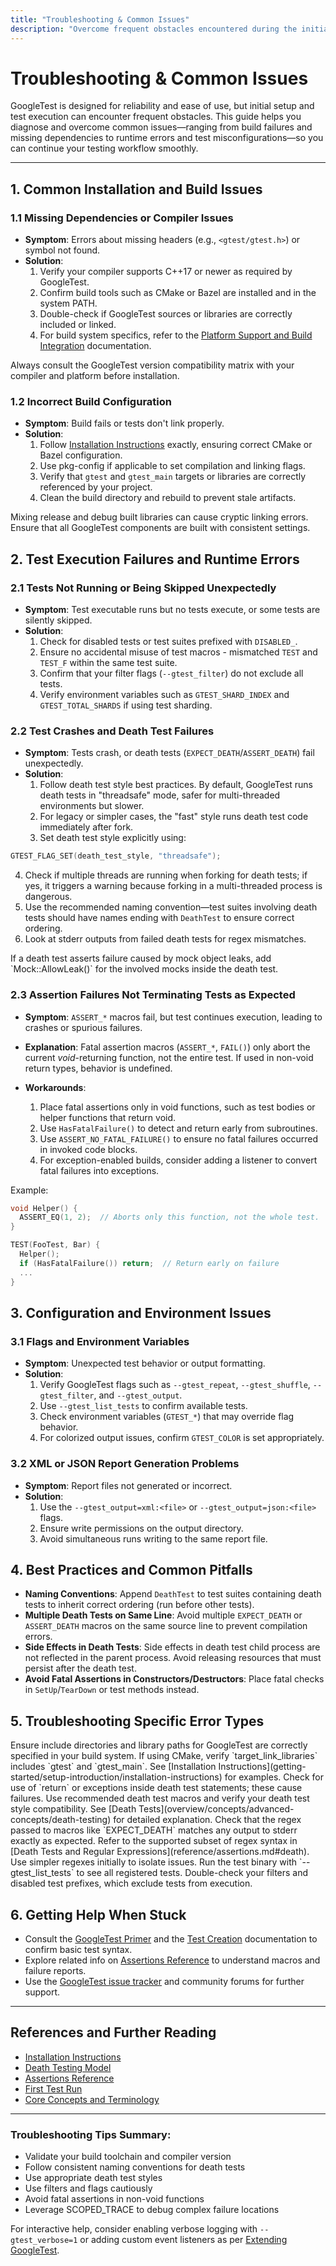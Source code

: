 ```yaml
---
title: "Troubleshooting & Common Issues"
description: "Overcome frequent obstacles encountered during the initial setup or test execution—diagnose errors, missing dependencies, build failures, and typical misconfigurations. This page arms users with actionable solutions to move past early roadblocks."
---
```


# Troubleshooting & Common Issues

GoogleTest is designed for reliability and ease of use, but initial setup and test execution can encounter frequent obstacles. This guide helps you diagnose and overcome common issues—ranging from build failures and missing dependencies to runtime errors and test misconfigurations—so you can continue your testing workflow smoothly.

---

## 1. Common Installation and Build Issues

### 1.1 Missing Dependencies or Compiler Issues
- **Symptom**: Errors about missing headers (e.g., `<gtest/gtest.h>`) or symbol not found.
- **Solution**:
  1. Verify your compiler supports C++17 or newer as required by GoogleTest.
  2. Confirm build tools such as CMake or Bazel are installed and in the system PATH.
  3. Double-check if GoogleTest sources or libraries are correctly included or linked.
  4. For build system specifics, refer to the [Platform Support and Build Integration](overview/integrations-and-ecosystem/platform-support-and-build-integration) documentation.

<Tip>
Always consult the GoogleTest version compatibility matrix with your compiler and platform before installation.
</Tip>

### 1.2 Incorrect Build Configuration
- **Symptom**: Build fails or tests don't link properly.
- **Solution**:
  1. Follow [Installation Instructions](getting-started/setup-introduction/installation-instructions) exactly, ensuring correct CMake or Bazel configuration.
  2. Use pkg-config if applicable to set compilation and linking flags.
  3. Verify that `gtest` and `gtest_main` targets or libraries are correctly referenced by your project.
  4. Clean the build directory and rebuild to prevent stale artifacts.

<Warning>
Mixing release and debug built libraries can cause cryptic linking errors. Ensure that all GoogleTest components are built with consistent settings.
</Warning>

## 2. Test Execution Failures and Runtime Errors

### 2.1 Tests Not Running or Being Skipped Unexpectedly
- **Symptom**: Test executable runs but no tests execute, or some tests are silently skipped.
- **Solution**:
  1. Check for disabled tests or test suites prefixed with `DISABLED_`.
  2. Ensure no accidental misuse of test macros - mismatched `TEST` and `TEST_F` within the same test suite.
  3. Confirm that your filter flags (`--gtest_filter`) do not exclude all tests.
  4. Verify environment variables such as `GTEST_SHARD_INDEX` and `GTEST_TOTAL_SHARDS` if using test sharding.

### 2.2 Test Crashes and Death Test Failures
- **Symptom**: Tests crash, or death tests (`EXPECT_DEATH`/`ASSERT_DEATH`) fail unexpectedly.
- **Solution**:
  1. Follow death test style best practices. By default, GoogleTest runs death tests in "threadsafe" mode, safer for multi-threaded environments but slower.
  2. For legacy or simpler cases, the "fast" style runs death test code immediately after fork.
  3. Set death test style explicitly using:

```cpp
GTEST_FLAG_SET(death_test_style, "threadsafe");
```
  4. Check if multiple threads are running when forking for death tests; if yes, it triggers a warning because forking in a multi-threaded process is dangerous.
  5. Use the recommended naming convention—test suites involving death tests should have names ending with `DeathTest` to ensure correct ordering.
  6. Look at stderr outputs from failed death tests for regex mismatches.

<Tip>
If a death test asserts failure caused by mock object leaks, add `Mock::AllowLeak()` for the involved mocks inside the death test.
</Tip>

### 2.3 Assertion Failures Not Terminating Tests as Expected
- **Symptom**: `ASSERT_*` macros fail, but test continues execution, leading to crashes or spurious failures.
- **Explanation**: Fatal assertion macros (`ASSERT_*`, `FAIL()`) only abort the current *void*-returning function, not the entire test. If used in non-void return types, behavior is undefined.

- **Workarounds**:
  1. Place fatal assertions only in void functions, such as test bodies or helper functions that return void.
  2. Use `HasFatalFailure()` to detect and return early from subroutines.
  3. Use `ASSERT_NO_FATAL_FAILURE()` to ensure no fatal failures occurred in invoked code blocks.
  4. For exception-enabled builds, consider adding a listener to convert fatal failures into exceptions.

Example:

```cpp
void Helper() {
  ASSERT_EQ(1, 2);  // Aborts only this function, not the whole test.
}

TEST(FooTest, Bar) {
  Helper();
  if (HasFatalFailure()) return;  // Return early on failure
  ...
}
```

## 3. Configuration and Environment Issues

### 3.1 Flags and Environment Variables
- **Symptom**: Unexpected test behavior or output formatting.
- **Solution**:
  1. Verify GoogleTest flags such as `--gtest_repeat`, `--gtest_shuffle`, `--gtest_filter`, and `--gtest_output`.
  2. Use `--gtest_list_tests` to confirm available tests.
  3. Check environment variables (`GTEST_*`) that may override flag behavior.
  4. For colorized output issues, confirm `GTEST_COLOR` is set appropriately.

### 3.2 XML or JSON Report Generation Problems
- **Symptom**: Report files not generated or incorrect.
- **Solution**:
  1. Use the `--gtest_output=xml:<file>` or `--gtest_output=json:<file>` flags.
  2. Ensure write permissions on the output directory.
  3. Avoid simultaneous runs writing to the same report file.

## 4. Best Practices and Common Pitfalls

- **Naming Conventions**: Append `DeathTest` to test suites containing death tests to inherit correct ordering (run before other tests).
- **Multiple Death Tests on Same Line**: Avoid multiple `EXPECT_DEATH` or `ASSERT_DEATH` macros on the same source line to prevent compilation errors.
- **Side Effects in Death Tests**: Side effects in death test child process are not reflected in the parent process. Avoid releasing resources that must persist after the death test.
- **Avoid Fatal Assertions in Constructors/Destructors**: Place fatal checks in `SetUp`/`TearDown` or test methods instead.

## 5. Troubleshooting Specific Error Types

<AccordionGroup title="Error Categories and Troubleshooting">
<Accordion title="Build Errors Related to Missing Headers or Libraries">
Ensure include directories and library paths for GoogleTest are correctly specified in your build system. If using CMake, verify `target_link_libraries` includes `gtest` and `gtest_main`. See [Installation Instructions](getting-started/setup-introduction/installation-instructions) for examples.
</Accordion>
<Accordion title="Runtime Failures When Running Tests">
Check for use of `return` or exceptions inside death test statements; these cause failures. Use recommended death test macros and verify your death test style compatibility. See [Death Tests](overview/concepts/advanced-concepts/death-testing) for detailed explanation.
</Accordion>
<Accordion title="Death Tests Fail Due to Regex Mismatch">
Check that the regex passed to macros like `EXPECT_DEATH` matches any output to stderr exactly as expected. Refer to the supported subset of regex syntax in [Death Tests and Regular Expressions](reference/assertions.md#death). Use simpler regexes initially to isolate issues.
</Accordion>
<Accordion title="Tests Not Discovered or Filtered Out Unexpectedly">
Run the test binary with `--gtest_list_tests` to see all registered tests. Double-check your filters and disabled test prefixes, which exclude tests from execution.
</Accordion>
</AccordionGroup>

## 6. Getting Help When Stuck

- Consult the [GoogleTest Primer](getting-started/setup-introduction/prerequisites-requirements) and the [Test Creation](api-reference/core-apis/test-creation) documentation to confirm basic test syntax.
- Explore related info on [Assertions Reference](api-reference/core-apis/assertions) to understand macros and failure reports.
- Use the [GoogleTest issue tracker](https://github.com/google/googletest/issues) and community forums for further support.

---

## References and Further Reading
- [Installation Instructions](getting-started/setup-introduction/installation-instructions)
- [Death Testing Model](concepts/advanced-concepts/death-testing)
- [Assertions Reference](api-reference/core-apis/assertions)
- [First Test Run](getting-started/first-steps-validation/first-test-run)
- [Core Concepts and Terminology](overview/foundations-and-architecture/core-concepts-and-terminology)

---

### Troubleshooting Tips Summary:
- Validate your build toolchain and compiler version
- Follow consistent naming conventions for death tests
- Use appropriate death test styles
- Use filters and flags cautiously
- Avoid fatal assertions in non-void functions
- Leverage SCOPED_TRACE to debug complex failure locations

For interactive help, consider enabling verbose logging with `--gtest_verbose=1` or adding custom event listeners as per [Extending GoogleTest](overview/foundations-and-architecture/feature-summary).
